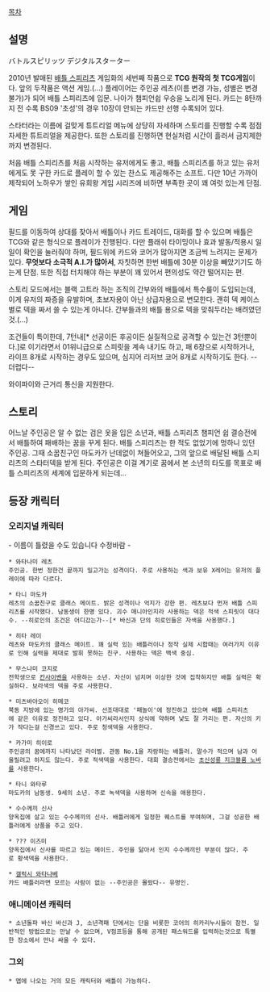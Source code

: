 [[목차]]
== 설명 ==
バトルスピリッツ デジタルスターター

2010년 발매된 [[배틀 스피리츠]] 게임화의 세번째 작품으로 '''TCG 원작의 첫 TCG게임'''이다. 앞의 두작품은 액션 게임.(…) 플레이어는 주인공 레츠(이름 변경 가능, 성별은 변경 불가)가 되어 배틀 스피리츠에 입문. 나아가 챔피언쉽 우승을 노리게 된다. 카드는 8탄까지 전 수록 BS09 '초성'의 경우 10장이 안되는 카드만 선행 수록되어 있다.

스타터라는 이름에 걸맞게 튜트리얼 메뉴에 상당히 자세하며 스토리를 진행할 수록 점점 자세한 튜트리얼을 제공한다. 또한 스토리를 진행하면 현실처럼 시간이 흘러서 금지제한까지 변경된다.

처음 배틀 스피리츠를 처음 시작하는 유저에게도 좋고, 배틀 스피리츠를 하고 있는 유저에게도 못 구한 카드로 플레이 할 수 있는 찬스도 제공해주는 소프트. 다만 10년 가까이 제작되어 노하우가 쌓인 유희왕 게임 시리즈에 비하면 부족한 곳이 꽤 여럿 있는게 단점.

== 게임 ==
필드를 이동하여 상대를 찾아서 배틀이나 카드 트레이드, 대화를 할 수 있으며 배틀은 TCG와 같은 형식으로 플레이가 진행된다. 다만 플래쉬 타이밍이나 효과 발동/적용시 일일이 확인을 눌러줘야 하며, 필드위에 카드와 코어가 많아지면 조금씩 느려지는 문제가 있다. '''무엇보다 소극적 A.I.가 많아서''', 자칫하면 한번 배틀에 30분 이상을 빼았기기도 하는게 단점. 또한 직접 터치해야 하는 부분이 꽤 있어서 편의성도 약간 떨어지는 편.

스토리 모드에서는 블랙 고트라 하는 조직의 간부와의 배틀에서 특수룰이 도입되는데, 이게 유저의 짜증을 유발하며, 초보자용이 아닌 상급자용으로 변모한다. 괜히 덱 케이스별로 덱을 짜서 쓸 수 있는게 아니다. 간부들과의 배틀 용으로 덱을 맞춰두라는 배려였던 것.(…)

조건들이 특이한데, 7턴내[* 선공이든 후공이든 실질적으로 공격할 수 있는건 3턴뿐이다.]로 이기라면서 01위니급으로 스피릿을 계속 내기도 하고, 패 6장으로 시작하거나, 라이프 8개로 시작하는 경우도 있으며, 심지어 리저브 코어 8개로 시작하기도 한다. --더럽다--

와이파이와 근거리 통신을 지원한다.

== 스토리 ==
어느날 주인공은 알 수 없는 검은 옷을 입은 소년과, 배틀 스피리츠 챔피언 쉽 결승전에서 배틀하여 패배하는 꿈을 꾸게 된다. 배틀 스피리츠는 한 적도 없었기에 멍하니 있던 주인공. 그때 소꿉친구인 마도카가 난데없이 쳐들어오고, 그의 앞으로 배달된 배틀 스피리츠의 스타터덱을 받게 된다. 주인공은 이걸 계기로 꿈에서 본 소년의 타도를 목표로 배틀 스피리츠의 세계에 입문하게 되는데…

== 등장 캐릭터 ==
=== 오리지널 캐릭터 ===
- 이름이 틀렸을 수도 있습니다 수정바람 -

 * 와타나미 레츠
 주인공. 한번 정한건 끝까지 밀고가는 성격이다. 주로 사용하는 색과 보유 X레어는 유저의 플레이에 따라 다르다.

 * 타니 마도카
 레츠의 소꿉친구로 클래스 메이트. 밝은 성격이나 억지가 강한 편. 레츠보다 먼저 배틀 스피리츠를 시작했다. 남동생이 한명 있다. 괴수 매니아인지라 사용하는 덱은 적색 스피릿이 대다수. --히로인의 조건은 어디갔는가--[* 바신과 단의 히로인들은 자색을 사용했다.] 

 * 히타 레이
 레츠와 마도카의 클래스 메이트. 꽤 실력 있는 배틀러이나 정작 실제 시합때는 여러가지 이유로 인해 실력을 제대로 발휘 못하는 친구. 사용하는 덱은 백색 중심.

 * 무스나미 코지로
 전학생으로 [[칸사이벤]]을 사용하는 소년. 자신이 넘치며 이상한 것에 집착하지만 배틀 실력은 확실하다. 보라색의 덱을 주로 사용한다. 

 * 미츠바아오이 히메코
 북동 지방에 있는 명가의 아가씨. 선조대대로 '패놀이'에 정진하고 았으며 배틀 스피리츠에 같은 이유로 정진하고 있다. 아가씨라서인지 상식에 약하며 낯도 잘 가리는 편. 자신의 키가 작다는걸 신경쓰고 있다. 주로 청색덱을 사용한다. 

 * 카가미 히이로
 주인공의 꿈에까지 나타났던 라이벌. 관동 No.1을 자랑하는 배틀러. 말수가 적으며 남과 어울릴려고 하지도 않는다. 주로 적색덱을 사용한다. 대회 결승전에서는 [[초신성룡 지크블룸 노바]]를 사용한다.

 * 타니 와타루
 마도카의 남동생. 9세의 소년. 주로 녹색덱을 사용하며 신속을 애용한다.

 * 수수께끼 신사
 양옥집에 살고 있는 수수께끼의 신사. 배틀러에게 일정한 퀘스트를 부여하며, 그걸 성공한 배틀러에게 상품을 주고 있다.

 * ??? 이즈미
 양옥집에서 신사를 따르고 있는 메이드. 주인을 닮아서 인지 수수께끼인 부분이 많다. 주로 황색덱을 사용한다.

 * [[갤럭시 와타나베]]
 카드 배틀러라면 모르는 사람이 없는 --주인공은 몰랐다-- 유명인.

=== 애니메이션 캐릭터 ===
 * 소년돌파 바신 바신과 J, 소년격패 단에서는 단을 비롯한 코어의 히카리누시들이 참전. 일반적인 방법으로는 만날 수 없으며, V점프등을 통해 공개된 패스워드를 입력하는것으로 특별한 장소에서 만나 싸울 수 있다.

=== 그외 ===
 * 맵에 나오는 거의 모든 캐릭터와 배틀이 가능하다.
